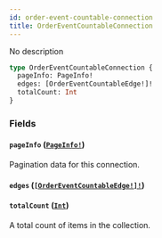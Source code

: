```yaml
---
id: order-event-countable-connection
title: OrderEventCountableConnection
---
```


No description

```graphql
type OrderEventCountableConnection {
  pageInfo: PageInfo!
  edges: [OrderEventCountableEdge!]!
  totalCount: Int
}
```

### Fields

#### `pageInfo` ([`PageInfo!`](/developer/api-reference/objects/page-info.mdx))

Pagination data for this connection.

#### `edges` ([`[OrderEventCountableEdge!]!`](/developer/api-reference/objects/order-event-countable-edge.mdx))

#### `totalCount` ([`Int`](/developer/api-reference/scalars/int.mdx))

A total count of items in the collection.
